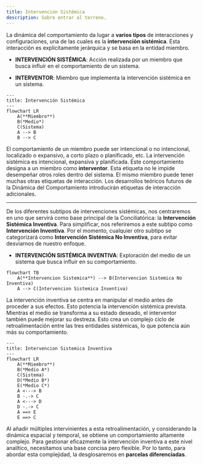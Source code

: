 ```yaml
---
title: Intervención Sistémica
description: Sobre entrar al terreno.
---
```


La dinámica del comportamiento da lugar a **varios tipos** de interacciones y configuraciones, una de las cuales es la **intervención sistémica**. Esta interacción es explícitamente jerárquica y se basa en la entidad miembro.

- **INTERVENCIÓN SISTÉMICA**: Acción realizada por un miembro que busca influir en el comportamiento de un sistema.

- **INTERVENTOR**: Miembro que implementa la intervención sistémica en un sistema.

```mermaid
---
title: Intervención Sistémica
---
flowchart LR
    A(**Miembro**)
    B(*Medio*)
    C(Sistema)
    A --> B
    B --> C
```

El comportamiento de un miembro puede ser intencional o no intencional, localizado o expansivo, a corto plazo o planificado, etc. La intervención sistémica es intencional, expansiva y planificada. Este comportamiento designa a un miembro como **interventor**. Esta etiqueta no le impide desempeñar otros roles dentro del sistema. El mismo miembro puede tener muchas otras etiquetas de interacción. Los desarrollos teóricos futuros de la Dinámica del Comportamiento introducirán etiquetas de interacción adicionales.

---

De los diferentes subtipos de intervenciones sistémicas, nos centraremos en uno que servirá como base principal de la Conciliatórica: la **Intervención Sistémica Inventiva**. Para simplificar, nos referiremos a este subtipo como **Intervención Inventiva**. Por el momento, cualquier otro subtipo se categorizará como **Intervención Sistémica No Inventiva**, para evitar desviarnos de nuestro enfoque.

- **INTERVENCIÓN SISTÉMICA INVENTIVA**: Exploración del medio de un sistema que busca influir en su comportamiento.

```mermaid
flowchart TB
    A(**Intervencion Sistemica**) --> B(Intervencion Sistemica No Inventiva)
    A --> C(Intervencion Sistemica Inventiva)
```

La intervención inventiva se centra en manipular el medio antes de proceder a sus efectos. Esto potencia la intervención sistémica prevista. Mientras el medio se transforma a su estado deseado, el interventor también puede mejorar su destreza. Esto crea un complejo ciclo de retroalimentación entre las tres entidades sistémicas, lo que potencia aún más su comportamiento.

```mermaid
---
title: Intervencion Sistemica Inventiva
---
flowchart LR
    A(**Miembro**)
    B(*Medio A*)
    C(Sistema)
    D(*Medio B*)
    E(*Medio C*)
    A <---> B
    B -.-> C
    A <---> D
    D -.-> C
    A ==> E
    E ==> C
```

Al añadir múltiples intervinientes a esta retroalimentación, y considerando la dinámica espacial y temporal, se obtiene un comportamiento altamente complejo. Para gestionar eficazmente la intervención inventiva a este nivel analítico, necesitamos una base concisa pero flexible. Por lo tanto, para abordar esta complejidad, la desglosaremos en **parcelas diferenciadas**.

